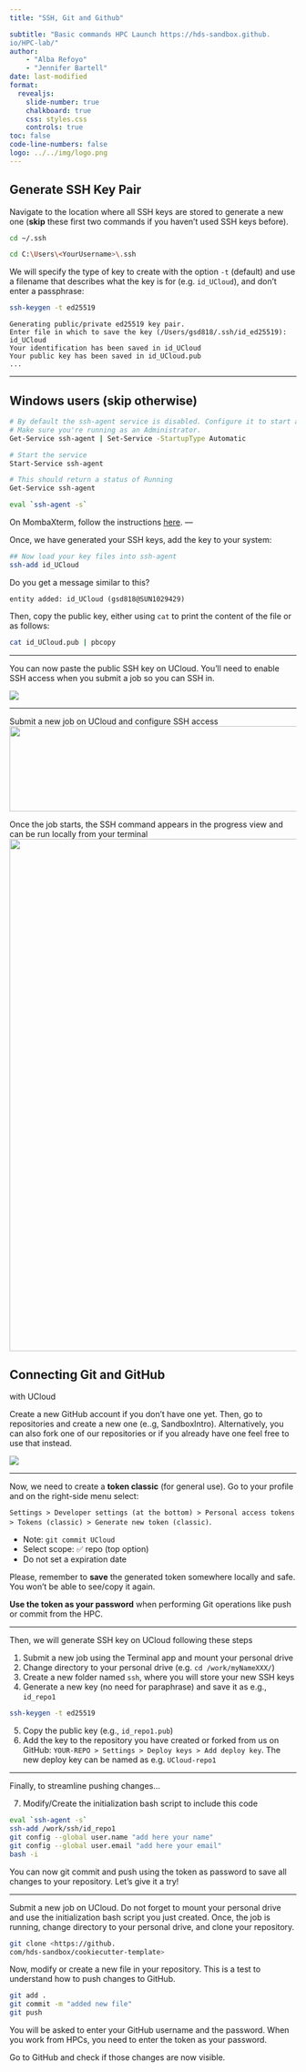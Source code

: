 ```yaml
---
title: "SSH, Git and Github"

subtitle: "Basic commands HPC Launch https://hds-sandbox.github.
io/HPC-lab/"
author: 
    - "Alba Refoyo"
    - "Jennifer Bartell"
date: last-modified
format: 
  revealjs:
    slide-number: true
    chalkboard: true
    css: styles.css
    controls: true
toc: false
code-line-numbers: false
logo: ../../img/logo.png
---
```


## Generate SSH Key Pair

Navigate to the location where all SSH keys are stored to generate a new one (**skip** these first two commands if you haven't used SSH keys before). 

```.bash
cd ~/.ssh 
```
&#32;
```.bash
cd C:\Users\<YourUsername>\.ssh
```

We will specify the type of key to create with the option `-t` (default) and use a filename that describes what the key is for (e.g. `id_UCloud`), and don't enter a passphrase:

```.bash
ssh-keygen -t ed25519 
```

```
Generating public/private ed25519 key pair.
Enter file in which to save the key (/Users/gsd818/.ssh/id_ed25519): id_UCloud
Your identification has been saved in id_UCloud
Your public key has been saved in id_UCloud.pub
...
```

---

## Windows users (skip otherwise)

```.bash
# By default the ssh-agent service is disabled. Configure it to start automatically.
# Make sure you're running as an Administrator.
Get-Service ssh-agent | Set-Service -StartupType Automatic

# Start the service
Start-Service ssh-agent

# This should return a status of Running
Get-Service ssh-agent
```
&#32;

```.bash
eval `ssh-agent -s`
```

&#32;
On MombaXterm, follow the instructions [here](https://servicedesk.surf.nl/wiki/spaces/WIKI/pages/37388673/Creating+and+using+an+SSH+key+pair+with+MobaXterm).
---

Once, we have generated your SSH keys, add the key to your system:

```.bash
## Now load your key files into ssh-agent
ssh-add id_UCloud
```

Do you get a message similar to this?

```
entity added: id_UCloud (gsd818@SUN1029429)
```

Then, copy the public key, either using `cat` to print the content of the file or as follows:

```.bash
cat id_UCloud.pub | pbcopy 
```

---

You can now paste the public SSH key on UCloud. You'll need to enable SSH access when you submit a job so you can SSH in. 

![](../../develop/images/sshkey_step2.png)

---

Submit a new job on UCloud and configure SSH access
![](./img/enableSSH.png){width="800" height="150"}

Once the job starts, the SSH command appears in the progress view and can be run locally from your terminal
![](./img/sshCommand.png){width="900" height=320"}


## Connecting Git and GitHub 
with UCloud

Create a new GitHub 
account if you don't have one yet. Then, go to repositories and create a new one (e..g, SandboxIntro). Alternatively, you can also fork one of our repositories or if you already have one feel free to use that instead. 

![](./img/github_
repo.png)

---

Now, we need to create a **token classic** (for general use). Go to your profile and on the right-side menu select:

`Settings > Developer settings (at the bottom) > Personal access tokens > Tokens (classic) > Generate new token (classic)`. 

- Note: `git commit UCloud` 
- Select scope: ✅ repo (top option) 
- Do not set a expiration date

Please, remember to **save** the generated token somewhere locally and safe. You won't be able to see/copy it again. 

**Use the token as your password** when performing Git operations like push or commit from the HPC.

---

Then, we will generate SSH key on UCloud following these steps

  1. Submit a new job using the Terminal app and mount your personal drive
  2. Change directory to your personal drive (e.g. `cd /work/myNameXXX/`)
  3. Create a new folder named `ssh`, where you will store your new SSH keys
  4. Generate a new key (no need for paraphrase) and save it as e.g., `id_repo1`
  ```.bash
  ssh-keygen -t ed25519
  ```
  5. Copy the public key (e.g., `id_repo1.pub`)
  6. Add the key to the repository you have created or forked from us on GitHub:
  `YOUR-REPO > Settings > Deploy keys > Add deploy key`. The new deploy key can be named as e.g. `UCloud-repo1`

---

Finally, to streamline pushing changes...

  7. Modify/Create the initialization bash script to include this code

  ```.bash
  eval `ssh-agent -s`
  ssh-add /work/ssh/id_repo1
  git config --global user.name "add here your name"
  git config --global user.email "add here your email"
  bash -i 
  ```

You can now git commit and push using the token as password to save all changes to your repository. Let's give it a try!

---

Submit a new job on UCloud. Do not forget to mount your personal drive and use the initialization bash script you just created. Once, the job is running, change directory to your personal drive, and clone your repository. 

```.bash
git clone <https://github.
com/hds-sandbox/cookiecutter-template>
```

Now, modify or create a new file in your repository. This is a test to understand how to push changes to GitHub.


```.bash
git add . 
git commit -m "added new file"
git push 
```

You will be asked to enter your GitHub 
username and the password. When you work from HPCs, you need to enter the token as your password. 

Go to GitHub 
and check if those changes are now visible. 

